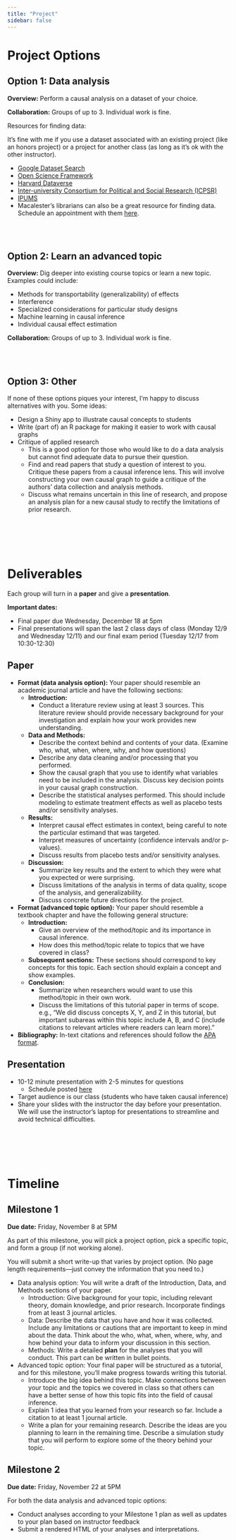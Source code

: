 ```yaml
---
title: "Project"
sidebar: false
---
```


# Project Options

## Option 1: Data analysis

**Overview:** Perform a causal analysis on a dataset of your choice.

**Collaboration:** Groups of up to 3. Individual work is fine.

Resources for finding data:

It's fine with me if you use a dataset associated with an existing project (like an honors project) or a project for another class (as long as it's ok with the other instructor).

- [Google Dataset Search](https://datasetsearch.research.google.com/)
- [Open Science Framework](https://osf.io/dashboard)
- [Harvard Dataverse](https://dataverse.harvard.edu/)
- [Inter-university Consortium for Political and Social Research (ICPSR)](https://www.icpsr.umich.edu/)
- [IPUMS](https://ipums.org/)
- Macalester's librarians can also be a great resource for finding data. Schedule an appointment with them [here](https://www.macalester.edu/library/askus/).


<br><br>


## Option 2: Learn an advanced topic

**Overview:** Dig deeper into existing course topics or learn a new topic. Examples could include:

- Methods for transportability (generalizability) of effects
- Interference
- Specialized considerations for particular study designs
- Machine learning in causal inference
- Individual causal effect estimation

**Collaboration:** Groups of up to 3. Individual work is fine.


<br><br>


## Option 3: Other

If none of these options piques your interest, I'm happy to discuss alternatives with you. Some ideas:

- Design a Shiny app to illustrate causal concepts to students
- Write (part of) an R package for making it easier to work with causal graphs
- Critique of applied research
    - This is a good option for those who would like to do a data analysis but cannot find adequate data to pursue their question.
    - Find and read papers that study a question of interest to you. Critique these papers from a causal inference lens. This will involve constructing your own causal graph to guide a critique of the authors' data collection and analysis methods.
    - Discuss what remains uncertain in this line of research, and propose an analysis plan for a new causal study to rectify the limitations of prior research.


<br><br><br><br>


# Deliverables

Each group will turn in a **paper** and give a **presentation**.

**Important dates:**

- Final paper due Wednesday, December 18 at 5pm
- Final presentations will span the last 2 class days of class (Monday 12/9 and Wednesday 12/11) and our final exam period (Tuesday 12/17 from 10:30-12:30)

## Paper

- **Format (data analysis option):** Your paper should resemble an academic journal article and have the following sections:
    - **Introduction:**
        - Conduct a literature review using at least 3 sources. This literature review should provide necessary background for your investigation and explain how your work provides new understanding.
    - **Data and Methods:**
        - Describe the context behind and contents of your data. (Examine who, what, when, where, why, and how questions)
        - Describe any data cleaning and/or processing that you performed.
        - Show the causal graph that you use to identify what variables need to be included in the analysis. Discuss key decision points in your causal graph construction.
        - Describe the statistical analyses performed. This should include modeling to estimate treatment effects as well as placebo tests and/or sensitivity analyses.
    - **Results:**
        - Interpret causal effect estimates in context, being careful to note the particular estimand that was targeted.
        - Interpret measures of uncertainty (confidence intervals and/or p-values).
        - Discuss results from placebo tests and/or sensitivity analyses.
    - **Discussion:**
        - Summarize key results and the extent to which they were what you expected or were surprising.
        - Discuss limitations of the analysis in terms of data quality, scope of the analysis, and generalizability. 
        - Discuss concrete future directions for the project.

- **Format (advanced topic option):** Your paper should resemble a textbook chapter and have the following general structure:
    - **Introduction:**
        - Give an overview of the method/topic and its importance in causal inference.
        - How does this method/topic relate to topics that we have covered in class?
    - **Subsequent sections:** These sections should correspond to key concepts for this topic. Each section should explain a concept and show examples.
    - **Conclusion:**
        - Summarize when researchers would want to use this method/topic in their own work.
        - Discuss the limitations of this tutorial paper in terms of scope. e.g., "We did discuss concepts X, Y, and Z in this tutorial, but important subareas within this topic include A, B, and C (include citations to relevant articles where readers can learn more)."

- **Bibliography:** In-text citations and references should follow the [APA format](https://owl.purdue.edu/owl/research_and_citation/apa_style/apa_formatting_and_style_guide/in_text_citations_author_authors.html).


## Presentation

- 10-12 minute presentation with 2-5 minutes for questions
    - Schedule posted [here](https://moodle.macalester.edu/mod/url/view.php?id=147560)
- Target audience is our class (students who have taken causal inference)
- Share your slides with the instructor the day before your presentation. We will use the instructor's laptop for presentations to streamline and avoid technical difficulties.


<br><br><br><br>


# Timeline

## Milestone 1

**Due date:** Friday, November 8 at 5PM

As part of this milestone, you will pick a project option, pick a specific topic, and form a group (if not working alone).

You will submit a short write-up that varies by project option. (No page length requirements---just convey the information that you need to.)

- Data analysis option: You will write a draft of the Introduction, Data, and Methods sections of your paper.
    - Introduction: Give background for your topic, including relevant theory, domain knowledge, and prior research. Incorporate findings from at least 3 journal articles.
    - Data: Describe the data that you have and how it was collected. Include any limitations or cautions that are important to keep in mind about the data. Think about the who, what, when, where, why, and how behind your data to inform your discussion in this section.
    - Methods: Write a detailed **plan** for the analyses that you will conduct. This part can be written in bullet points.
    
- Advanced topic option: Your final paper will be structured as a tutorial, and for this milestone, you'll make progress towards writing this tutorial.
    - Introduce the big idea behind this topic. Make connections between your topic and the topics we covered in class so that others can have a better sense of how this topic fits into the field of causal inference.
    - Explain 1 idea that you learned from your research so far. Include a citation to at least 1 journal article.
    - Write a plan for your remaining research. Describe the ideas are you planning to learn in the remaining time. Describe a simulation study that you will perform to explore some of the theory behind your topic.



## Milestone 2

**Due date:** Friday, November 22 at 5PM

For both the data analysis and advanced topic options:

- Conduct analyses according to your Milestone 1 plan as well as updates to your plan based on instructor feedback
- Submit a rendered HTML of your analyses and interpretations.





